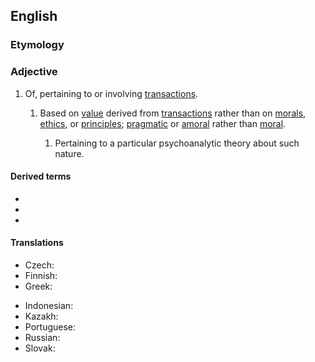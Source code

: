 ==English==

===Etymology===
{{suffix|en|transaction|al}}

===Adjective===
{{en-adj}}

# Of, pertaining to or involving [[transaction]]s. 
## {{senseid|en|interpersonal transactionality}} {{anchor|interpersonal transactionality}}<!--anchor serves interwiki links to target--> {{lb|en|psychology|sociology}} Based on [[value]] derived from [[transaction]]s rather than on [[moral]]s, [[ethics]], or [[principle]]s; [[pragmatic]] or [[amoral]] rather than [[moral]]. 
### {{senseid|en|psychoanalytically}} Pertaining to a particular psychoanalytic theory about such nature. 

====Derived terms====
* {{l|en|transactional analysis}}
* {{l|en|transactional distance}}
* {{l|en|transactional interpretation}}

====Translations====
{{trans-top|of, pertaining to or involving transactions}}
* Czech: {{t|cs|transakční}}
* Finnish: {{t|fi|liiketoiminnallinen}}
* Greek: {{t+|el|συναλλακτικός|m}}
{{trans-mid}}
* Indonesian: {{t|id|transaksional}}
* Kazakh: {{t|kk|трансакттік}}
* Portuguese: {{t|pt|transacional}}
* Russian: {{t|ru|трансактный}}
* Slovak: {{t|sk|transakčný}}
{{trans-bottom}}